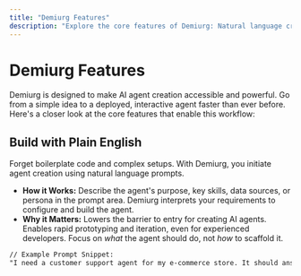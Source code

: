 ```yaml
---
title: "Demiurg Features"
description: "Explore the core features of Demiurg: Natural language creation, instant deployment, built-in testing, code editing, agent sharing, mobile access, and more."
---
```



# Demiurg Features

Demiurg is designed to make AI agent creation accessible and powerful. Go from a simple idea to a deployed, interactive agent faster than ever before. Here's a closer look at the core features that enable this workflow:

## Build with Plain English

Forget boilerplate code and complex setups. With Demiurg, you initiate agent creation using natural language prompts.

* **How it Works:** Describe the agent's purpose, key skills, data sources, or persona in the prompt area. Demiurg interprets your requirements to configure and build the agent.
* **Why it Matters:** Lowers the barrier to entry for creating AI agents. Enables rapid prototyping and iteration, even for experienced developers. Focus on *what* the agent should do, not *how* to scaffold it.

```md
// Example Prompt Snippet:
"I need a customer support agent for my e-commerce store. It should answer FAQs based on our knowledge base, handle order tracking lookups via API, and escalate complex issues to a human agent."